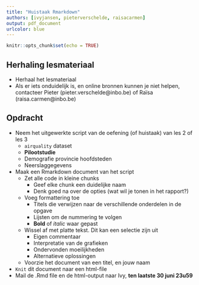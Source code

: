 ```yaml
---
title: "Huistaak Rmarkdown"
authors: [ivyjansen, pieterverschelde, raisacarmen]
output: pdf_document
urlcolor: blue
---
```


```r
knitr::opts_chunk$set(echo = TRUE)
```



## Herhaling lesmateriaal

- Herhaal het lesmateriaal
- Als er iets onduidelijk is, en online bronnen kunnen je niet helpen, contacteer Pieter (pieter.verschelde@inbo.be) of Raïsa (raisa.carmen@inbo.be)


## Opdracht

- Neem het uitgewerkte script van de oefening (of huistaak) van les 2 of les 3
    - `airquality` dataset
    - **Pilootstudie**
    - Demografie provincie hoofdsteden
    - Neerslaggegevens
- Maak een Rmarkdown document van het script
    - Zet alle code in kleine chunks
        - Geef elke chunk een duidelijke naam
        - Denk goed na over de opties (wat wil je tonen in het rapport?)
    - Voeg formattering toe
        - Titels die verwijzen naar de verschillende onderdelen in de opgave
        - Lijsten om de nummering te volgen
        - **Bold** of *italic* waar gepast
    - Wissel af met platte tekst. Dit kan een selectie zijn uit
        - Eigen commentaar
        - Interpretatie van de grafieken
        - Ondervonden moeilijkheden
        - Alternatieve oplossingen
    - Voorzie het document van een titel, en jouw naam
- `Knit` dit document naar een html-file
- Mail de .Rmd file en de html-output naar Ivy, **ten laatste 30 juni 23u59**

